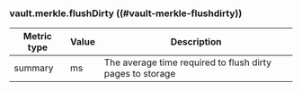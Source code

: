 ### vault.merkle.flushDirty ((#vault-merkle-flushdirty))

Metric type | Value | Description
----------- | ----- | -----------
summary     | ms    | The average time required to flush dirty pages to storage